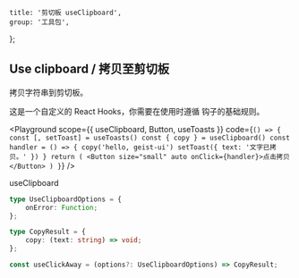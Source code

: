 
	title: '剪切板 useClipboard',
	group: '工具包',
};

## Use clipboard / 拷贝至剪切板

拷贝字符串到剪切板。

这是一个自定义的 React Hooks，你需要在使用时遵循 <Link target="_blank" color href="https://reactjs.org/docs/hooks-rules.html">钩子的基础规则</Link>。

<Playground
	scope={{ useClipboard, Button, useToasts }}
	code={`
() => {
  const [, setToast] = useToasts()
  const { copy } = useClipboard()
  const handler = () => {
    copy('hello, geist-ui')
    setToast({ text: '文字已拷贝。' })
  }
  return (
    <Button size="small" auto onClick={handler}>点击拷贝</Button>
  )
}
`}
/>

<Attributes edit="/pages/zh-cn/components/use-clipboard.mdx">
<Attributes.Title>useClipboard</Attributes.Title>

```ts
type UseClipboardOptions = {
	onError: Function;
};

type CopyResult = {
	copy: (text: string) => void;
};

const useClickAway = (options?: UseClipboardOptions) => CopyResult;
```

</Attributes>

